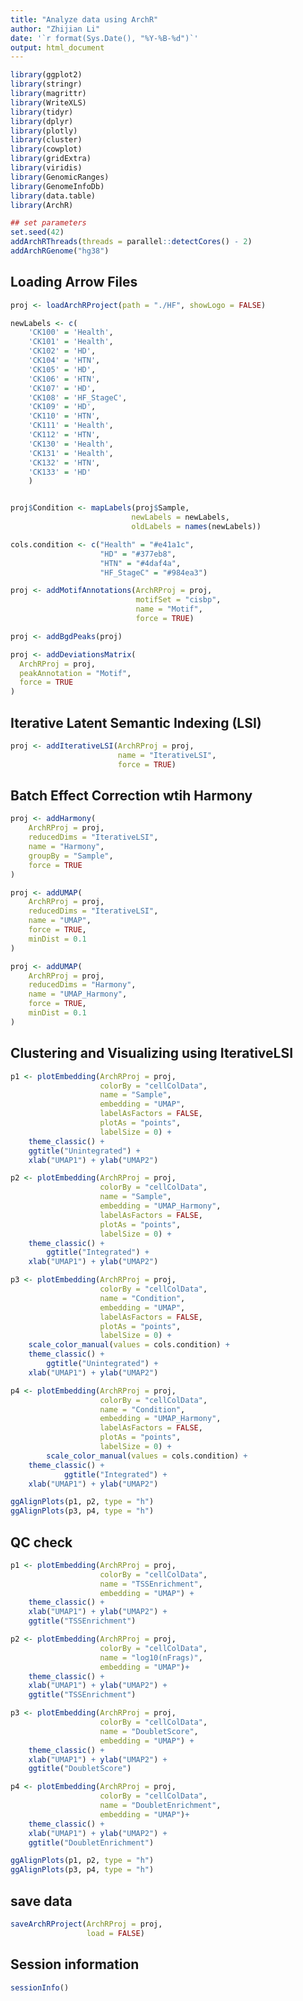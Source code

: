 ```yaml
---
title: "Analyze data using ArchR"
author: "Zhijian Li"
date: '`r format(Sys.Date(), "%Y-%B-%d")`'
output: html_document
---
```


```r
library(ggplot2)
library(stringr)
library(magrittr)
library(WriteXLS)
library(tidyr)
library(dplyr)
library(plotly)
library(cluster)
library(cowplot)
library(gridExtra)
library(viridis)
library(GenomicRanges)
library(GenomeInfoDb)
library(data.table)
library(ArchR)
```

```r
## set parameters
set.seed(42)
addArchRThreads(threads = parallel::detectCores() - 2)
addArchRGenome("hg38")
```

## Loading Arrow Files
```r
proj <- loadArchRProject(path = "./HF", showLogo = FALSE)

newLabels <- c(
    'CK100' = 'Health',
    'CK101' = 'Health',
    'CK102' = 'HD',
    'CK104' = 'HTN',
    'CK105' = 'HD',
    'CK106' = 'HTN',
    'CK107' = 'HD',
    'CK108' = 'HF_StageC',
    'CK109' = 'HD',
    'CK110' = 'HTN',
    'CK111' = 'Health',
    'CK112' = 'HTN',
    'CK130' = 'Health',
    'CK131' = 'Health',
    'CK132' = 'HTN',
    'CK133' = 'HD'
    )


proj$Condition <- mapLabels(proj$Sample, 
                           newLabels = newLabels,
                           oldLabels = names(newLabels))

cols.condition <- c("Health" = "#e41a1c", 
                    "HD" = "#377eb8", 
                    "HTN" = "#4daf4a",
                    "HF_StageC" = "#984ea3")

proj <- addMotifAnnotations(ArchRProj = proj, 
                            motifSet = "cisbp", 
                            name = "Motif",
                            force = TRUE)

proj <- addBgdPeaks(proj)

proj <- addDeviationsMatrix(
  ArchRProj = proj, 
  peakAnnotation = "Motif",
  force = TRUE
)
```

## Iterative Latent Semantic Indexing (LSI)
```r
proj <- addIterativeLSI(ArchRProj = proj,
                        name = "IterativeLSI",
                        force = TRUE)
```

## Batch Effect Correction wtih Harmony
```r
proj <- addHarmony(
    ArchRProj = proj,
    reducedDims = "IterativeLSI",
    name = "Harmony",
    groupBy = "Sample",
    force = TRUE
)

proj <- addUMAP(
    ArchRProj = proj, 
    reducedDims = "IterativeLSI", 
    name = "UMAP",
    force = TRUE,
    minDist = 0.1
)

proj <- addUMAP(
    ArchRProj = proj, 
    reducedDims = "Harmony", 
    name = "UMAP_Harmony", 
    force = TRUE,
    minDist = 0.1
)
```


## Clustering and Visualizing using IterativeLSI 
```r
p1 <- plotEmbedding(ArchRProj = proj, 
                    colorBy = "cellColData", 
                    name = "Sample", 
                    embedding = "UMAP",
                    labelAsFactors = FALSE,
                    plotAs = "points",
                    labelSize = 0) +
    theme_classic() +
    ggtitle("Unintegrated") +
    xlab("UMAP1") + ylab("UMAP2")

p2 <- plotEmbedding(ArchRProj = proj, 
                    colorBy = "cellColData", 
                    name = "Sample", 
                    embedding = "UMAP_Harmony",
                    labelAsFactors = FALSE,
                    plotAs = "points",
                    labelSize = 0) +
    theme_classic() +
        ggtitle("Integrated") +
    xlab("UMAP1") + ylab("UMAP2")

p3 <- plotEmbedding(ArchRProj = proj, 
                    colorBy = "cellColData", 
                    name = "Condition", 
                    embedding = "UMAP",
                    labelAsFactors = FALSE,
                    plotAs = "points",
                    labelSize = 0) +
    scale_color_manual(values = cols.condition) +
    theme_classic() +
        ggtitle("Unintegrated") +
    xlab("UMAP1") + ylab("UMAP2")

p4 <- plotEmbedding(ArchRProj = proj, 
                    colorBy = "cellColData", 
                    name = "Condition", 
                    embedding = "UMAP_Harmony",
                    labelAsFactors = FALSE,
                    plotAs = "points",
                    labelSize = 0) +
        scale_color_manual(values = cols.condition) +
    theme_classic() +
            ggtitle("Integrated") +
    xlab("UMAP1") + ylab("UMAP2")

ggAlignPlots(p1, p2, type = "h")
ggAlignPlots(p3, p4, type = "h")
```


## QC check
```r
p1 <- plotEmbedding(ArchRProj = proj, 
                    colorBy = "cellColData", 
                    name = "TSSEnrichment", 
                    embedding = "UMAP") +
    theme_classic() +
    xlab("UMAP1") + ylab("UMAP2") +
    ggtitle("TSSEnrichment")

p2 <- plotEmbedding(ArchRProj = proj, 
                    colorBy = "cellColData", 
                    name = "log10(nFrags)", 
                    embedding = "UMAP")+
    theme_classic() +
    xlab("UMAP1") + ylab("UMAP2") +
    ggtitle("TSSEnrichment")

p3 <- plotEmbedding(ArchRProj = proj, 
                    colorBy = "cellColData", 
                    name = "DoubletScore", 
                    embedding = "UMAP") +
    theme_classic() +
    xlab("UMAP1") + ylab("UMAP2") +
    ggtitle("DoubletScore")

p4 <- plotEmbedding(ArchRProj = proj, 
                    colorBy = "cellColData", 
                    name = "DoubletEnrichment", 
                    embedding = "UMAP")+
    theme_classic() +
    xlab("UMAP1") + ylab("UMAP2") +
    ggtitle("DoubletEnrichment")

ggAlignPlots(p1, p2, type = "h")
ggAlignPlots(p3, p4, type = "h")
```


## save data
```r
saveArchRProject(ArchRProj = proj, 
                 load = FALSE)
```

## Session information
```r
sessionInfo()
```
